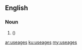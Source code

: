 ==English==

===Noun===
{{head|en|noun plural form}}

# {{misspelling of|usages|lang=en}}  ({{plural of|useage|lang=en}})

[[ar:useages]]
[[ku:useages]]
[[my:useages]]
